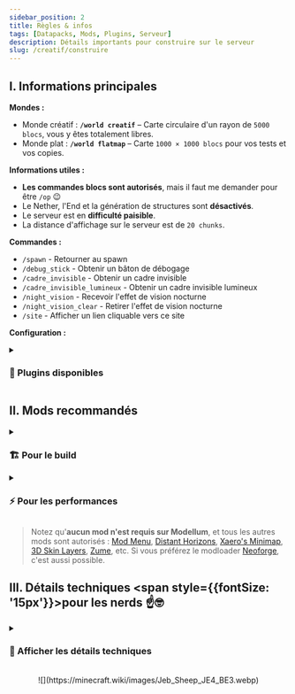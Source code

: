 ```yaml
---
sidebar_position: 2
title: Règles & infos
tags: [Datapacks, Mods, Plugins, Serveur]
description: Détails importants pour construire sur le serveur
slug: /creatif/construire
---
```



## I. Informations principales

**Mondes :**
* Monde créatif : **<span className='gold-gradient-effect'>`/world creatif`</span>** – Carte circulaire d'un rayon de `5000 blocs`, vous y êtes totalement libres.
* Monde plat : **<span className='gold-gradient-effect'>`/world flatmap`</span>** – Carte `1000 × 1000 blocs` pour vos tests et vos copies.

**Informations utiles :**
* **Les commandes blocs sont autorisés**, mais il faut me demander pour être `/op` 😉
* Le Nether, l'End et la génération de structures sont **désactivés**.
* Le serveur est en **difficulté paisible**.
* La distance d'affichage sur le serveur est de `20 chunks`.

**Commandes :**
* `/spawn` - Retourner au spawn
* `/debug_stick` - Obtenir un bâton de débogage
* `/cadre_invisible` - Obtenir un cadre invisible
* `/cadre_invisible_lumineux` - Obtenir un cadre invisible lumineux
* `/night_vision` - Recevoir l'effet de vision nocturne
* `/night_vision_clear` - Retirer l'effet de vision nocturne
* `/site` - Afficher un lien cliquable vers ce site

**Configuration :**
<div style={{marginLeft: '14px'}}>
    <details className="accordion" id="plugins">
    <summary><h3>🧩 Plugins disponibles</h3></summary>

    :::warning Utiliser Axiom
    Pour utiliser Axiom sur le serveur, vous devez installer le mod
    [Axiom](https://modrinth.com/mod/axiom/versions?g=1.21.4) de votre côté,
    qui requiert [Fabric](https://fabricmc.net/use/installer/).<br/>
    **Cependant Axiom n'est pas obligatoire pour rejoindre Modellum !**
    :::

    | Plugin | Informations |
    |---|---|
    | [**Axiom&nbsp;Paper**](https://modrinth.com/plugin/axiom-paper-plugin) | Ce plugin permet l'utilisation du mod Axiom sur le serveur. [[Documentation<IconExternalLink/>](https://axiomdocs.moulberry.com/)] |
    | [**EssentialsX**](https://modrinth.com/plugin/essentialsx) | Plugin ajoutant de nombreuses commandes qui améliorent l'expérience de jeu, il s'agit des commandes que l'on retrouve sur la plupart des serveurs Minecraft. [[Liste des commandes<IconExternalLink/>](https://essinfo.xeya.me/commands.html)] |
    | [**VoxelSniper**](https://modrinth.com/plugin/fastasyncvoxelsniper)&nbsp;_(FAVS)_ | Plugin de terraforming avancé, il permet de modifier le terrain avec des brushes. [[Documentation<IconExternalLink/>](https://intellectualsites.gitbook.io/fastasyncvoxelsniper)] |
    | [**WorldEdit**](https://modrinth.com/plugin/fastasyncworldedit)&nbsp;_(FAWE)_ | Plugin de modification des terrains et des constructions, il met à disposition de nombreuses commandes avancées. [[Documentation<IconExternalLink/>](https://intellectualsites.gitbook.io/fastasyncworldedit)] |
    | [**Pl3xMap**](https://modrinth.com/plugin/pl3xmap) | Ce plugin permet l'accès à une carte dynamique du serveur. Vous pouvez y voir les joueurs connectés et les warps définis.<br/> Je peux ajouter des repères personnalisés sur demande. 😉 [[Voir la carte<IconExternalLink/>](https://modellum.mp3.pixelfucker.com/)] |
    </details>

    <details className="accordion" id="datapacks">
    <summary><h3>📦 Datapacks utilisés</h3></summary>
    | Datapack | Informations |
    |---|---|
    | [**Terralith**](https://modrinth.com/datapack/terralith) | Améliore la génération du terrain et ajoute de nombreux biomes à partir des blocs de Minecraft vanilla. [[Documentation<IconExternalLink/>](https://stardustlabs.miraheze.org/wiki/Terralith)] |
    | [**Geophilic**](https://modrinth.com/datapack/geophilic) | Retravail subtilement la génération des biomes vanilla, il n'impacte donc pas la génération des biomes de Terralith. [[Galerie<IconExternalLink/>](https://modrinth.com/datapack/geophilic/gallery)] |
    | [**Biome&nbsp;Saplings**](https://modrinth.com/datapack/terralith-biome-saplings) | Permet de faire pousser les arbres customisés de Terralith en utilisant simplement de la poudre d'os.<br/> Pour faire pousser un arbre dans le style vanilla, il suffit de s'accroupir. |
    </details>

    <details className="accordion" id="gamerules">
    <summary><h3>⚙️ Gamerules</h3></summary>
    <p style={{display: 'flex', alignItems: 'center'}}>
        <img src="https://minecraft.wiki/images/Invicon_TNT.png" 
        style={{maxHeight: '1.5em', paddingRight: '6px'}}/>
        <span>La gamerule `tntExplodes` n'est disponible qu'en `1.21.5`, je vous fais confiance pour ne pas tout faire exploser !</span>
    </p>

    | Gamerule | Valeur | Informations |
    |---|---|---|
    | `announceAdvancements` | `false` | |
    | `disableElytraMovementCheck` | `true` | |
    | `disablePlayerMovementCheck` | `true` | |
    | `doDaylightCycle` | `false` | Le temps n'advance pas. Vous pouvez utiliser `/ptime <type>` pour modifier votre temps, ou `/time set <type>` pour modifier celui du serveur. |
    | `doEntityDrops` | `false` | |
    | `doFireTick` | `false` | La propagation du feu est désactivée, vous pouvez en placer aux endroits sensibles de vos constructions. |
    | `doMobLoot` | `false` | |
    | `doPatrolSpawning` | `false` | |
    | `doTileDrops` | `false` | |
    | `doTraderSpawning` | `false` | <img style={{ maxHeight:'70px', paddingTop: '10px' }} src="/img/no-more-llamas.png"/>|
    | `doVinesSpread` | `false` | Les lianes ne se propagent pas, vous pouvez les utiliser sans risques dans vos constructions. |
    | `doWeatherCycle ` | `false` | La météo ne change pas. Vous pouvez utiliser  `/pweather <type>` pour modifier votre météo, ou `/weather <type>` pour modifier celui du serveur. |
    | `mobGriefing` | `false` | |
    </details>
</div>

## II. Mods recommandés

<details className="accordion" id="building-tools">
<summary><h3>🏗️ Pour le build</h3></summary>
| Mod | Informations |
|---|---|
| [**Axiom**](https://modrinth.com/mod/axiom/versions?g=1.21.4&l=fabric) | Outil tout-en-un facilitant le terraforming, la construction de bâtiments, la création de structures organiques, etc. avec des outils de visuatlisation en temps réel.<br/> Il offre aussi des fonctionnalités pertinentes comme le noclip, le placement de blocs à distance, un sélecteur de blocs par couleur, etc. [[Documentation<IconExternalLink/>](https://axiomdocs.moulberry.com/)] |
| [**Item&nbsp;Swapper**](https://modrinth.com/plugin/itemswapper/versions?g=1.21.4&l=fabric) | Permet de changer rapidement l'item que vous tenez en main, en vous suggérant des items similaires.<br/> <img src="https://raw.githubusercontent.com/tr7zw/ItemSwapper/1.19/img/planktypes.png" style={{ borderRadius: '10px', maxHeight: '150px'}} /> <img src="https://raw.githubusercontent.com/tr7zw/ItemSwapper/1.19/img/woodoptions.png" style={{ borderRadius: '10px', maxHeight: '150px'}} /> <img src="https://raw.githubusercontent.com/tr7zw/ItemSwapper/1.19/img/dyes.png" style={{ borderRadius: '10px', maxHeight: '150px'}} /> |
</details>

<details className="accordion" id="performance-mods">
<summary><h3>⚡ Pour les performances</h3></summary>
| Mod | Informations |
|---|---|
| [**Sodium**](https://modrinth.com/mod/sodium/versions?g=1.21.4&l=fabric) | Améliore grandement les performances de Minecraft. |
| [**Iris&nbsp;Shaders**](https://modrinth.com/mod/iris/versions?g=1.21.4&l=fabric)&nbsp;_(requiert&nbsp;Sodium)_ | Permet le chargement de shaders avec Sodium. Vous pouvez trouver des shaders sur [Modrinth](https://modrinth.com/shaders?v=1.21.4&s=downloads) ou sur [shaderLABS](https://shaderlabs.org/wiki/Shaderpacks). |
| [**LambDynamicLights**](https://modrinth.com/mod/lambdynamiclights/versions?g=1.21.4&l=fabric) | Ajoute de la lumière dynamique. |
| [**FerriteCore**](https://modrinth.com/mod/ferrite-core/versions?g=1.21.4&l=fabric) | Réduit l'utilisation de mémoire vive (RAM). |
| [**ImmediatelyFast**](https://modrinth.com/mod/immediatelyfast/versions?g=1.21.4&l=fabric) | Optimise le rendu graphique de nombreux éléments de Minecraft. |
| [**ModernFix**](https://modrinth.com/mod/modernfix/versions?g=1.21.4&l=fabric) | Améliore les performances du jeu et corrige de nombreux bugs. |
</details>

> Notez qu'**aucun mod n'est requis sur Modellum**, et tous les autres mods sont autorisés : [Mod&nbsp;Menu](https://modrinth.com/mod/modmenu/versions?g=1.21.4&l=fabric),
[Distant&nbsp;Horizons](https://modrinth.com/mod/distanthorizons/versions?g=1.21.4&l=fabric), [Xaero's&nbsp;Minimap](https://modrinth.com/mod/xaeros-minimap/versions?g=1.21.4&l=fabric),
[3D&nbsp;Skin&nbsp;Layers](https://modrinth.com/mod/3dskinlayers/versions?g=1.21.4&l=fabric), [Zume](https://modrinth.com/mod/zume/versions?g=1.21.4&l=fabric), etc.
Si vous préférez le modloader [Neoforge](https://projects.neoforged.net/neoforged/neoforge), c'est aussi possible.

## III. Détails techniques <span style={{fontSize: '15px'}}>pour les nerds ☝️🤓</span>

<details className="accordion" id="technical-details">
<summary><h3>🔧 Afficher les détails techniques</h3></summary>

#### Configuration de Modellum
Les permissions sur Modellum sont configurés avec **LuckPerms**, vous avez ainsi accès à de nombreuses commandes
et fonctionnalités liées aux différents plugins installés sur le serveur, et je peux limiter facilement les accès sensibles.

Les chunks ont été préchargés en utilisant **Chunky**, ça nous permet de voir toute la [carte du monde sur une simple page Web](https://modellum.mp3.pixelfucker.com/) !
> De plus, ça permet d'éviter les latences, car faire un `/flyspeed 10` sur quelques miliers de blocs non-chargés,
> bien que la machine soit plutôt performante, ça demande énormément de ressources ! 🔥

<br/>

#### Serveur Purpur
Modellum est un serveur **Purpur** 1.21.4, il s'agit d'un serveur optimisé pour la performance et la personnalisation.<br/>
Cela m'offre beaucoup de flexibilité, car je peux importer des plugins conçus pour Bukkit, Spigot et Paper,
et j'ai accès à de nombreux fichiers de configuration.

> **Purpur** est un fork de **PaperMC**, lui-même étant un fork de **SpigotMC**, lui-même étant à l'origine un fork de **Bukkit**.

<br/>

#### Proxy Velocity
Modellum est sur le réseau MP3, cela signifie que l'adresse du serveur est la même, pour changer de serveur il suffit d'exécuter
la commande `/server <nom>`, ou plus simplement `/<nom>`.

> En fait, pour que cela fonctionne, tous les serveurs Minecraft sont branchés sur un serveur principal appelé "proxy",
> qui vous redirige vers le serveur Minecraft désiré. En l'occurrence j'utilise le proxy **Velocity**.

<br/>

#### Autres questions techniques ?
Si vous êtes intrigués par la technique derrière la configuration de Modellum, sur l'hébergement de mes serveurs Minecraft, sur
l'hébergement de ce site Web ou sur la configuration des différents systèmes en place, je vous invite à jeter un œil à mes projets :
* [Code source de ce site Web](https://github.com/Atrimilan/MP3-Docs)
* [Documentation de l'hébergement (gratuit) du VPS](https://github.com/AmberstoneDream/FreeVirtualMachineCloudHosting/blob/main/Docs/Cloud_Hosted_Oracle_VM.md)
* [Documentation de l'installation d'un panneau d'administration Crafty Controller](https://github.com/AmberstoneDream/ProxyServerResearch/blob/main/crafty-controller-administration/DOCUMENTATION.md)
* [Documentation de la configuration d'un proxy Velocity](https://github.com/AmberstoneDream/ProxyServerResearch/blob/main/velocity-proxy/documentation.md)
* Pour le reste, demandez-moi directement sur Discord, je prendrai plaisir à vous expliquer ! 😄
</details>

<br/>

<center>![](https://minecraft.wiki/images/Jeb_Sheep_JE4_BE3.webp)</center>